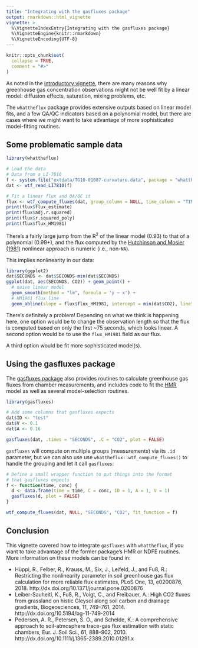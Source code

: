 ```yaml
---
title: "Integrating with the gasfluxes package"
output: rmarkdown::html_vignette
vignette: >
  %\VignetteIndexEntry{Integrating with the gasfluxes package}
  %\VignetteEngine{knitr::rmarkdown}
  %\VignetteEncoding{UTF-8}
---
```


```r
knitr::opts_chunk$set(
  collapse = TRUE,
  comment = "#>"
)
```

As noted in the [introductory vignette](intro-to-whattheflux.html), there are
many reasons why greenhouse gas concentration observations might not be
well fit by a linear model: diffusion effects, saturation, mixing problems, 
etc. 

The `whattheflux` package provides extensive outputs based on linear
model fits, and a few QA/QC indicators based on a polynomial model, but there
are cases where we might want to take advantage of more sophisticated
model-fitting routines.

## Some problematic sample data

```r
library(whattheflux)

# Load the data
# Data from a LI-7810
f <- system.file("extdata/TG10-01087-curvature.data", package = "whattheflux")
dat <- wtf_read_LI7810(f)

# Fit a linear flux and QA/QC it
flux <- wtf_compute_fluxes(dat, group_column = NULL, time_column = "TIMESTAMP", conc_column = "CO2")
print(flux$flux_estimate)
print(flux$adj.r.squared)
print(flux$r.squared_poly)
print(flux$flux_HM1981)
```

There's a fairly large jump from the R<sup>2</sup> of the linear
model (0.93) to that of a polynomial (0.99+), and the flux computed by the
[Hutchinson and Mosier (1981)](http://dx.doi.org/10.2136/sssaj1981.03615995004500020017x) nonlinear
approach is numeric (i.e., non-`NA`).

This implies nonlinearity in our data:

```r
library(ggplot2)
dat$SECONDS <- dat$SECONDS-min(dat$SECONDS)
ggplot(dat, aes(SECONDS, CO2)) + geom_point() + 
  # naive linear model
  geom_smooth(method = "lm", formula = 'y ~ x') +
  # HM1981 flux line 
  geom_abline(slope = flux$flux_HM1981, intercept = min(dat$CO2), linetype = 2)
```

There's definitely a problem! Depending on what we think is happening here,
one option would be to change the observation length so that the flux is
computed based on only the first ~75 seconds, which looks linear. A second
option would be to use the `flux_HM1981` field as our flux.

A third option would be fit more sophisticated model(s).

## Using the gasfluxes package

The [gasfluxes package](https://git-dmz.thuenen.de/fuss/gasfluxes) also 
provides routines to calculate greenhouse gas fluxes from chamber
measurements, and includes code to fit the 
[HMR](http://dx.doi.org/10.1111/j.1365-2389.2010.01291.x) model as well as 
several model-selection routines.

```r
library(gasfluxes)

# Add some columns that gasfluxes expects
dat$ID <- "test"
dat$V <- 0.1
dat$A <- 0.16

gasfluxes(dat, .times = "SECONDS", .C = "CO2", plot = FALSE)
```

`gasfluxes` will compute on multiple groups (measurements) via its `.id`
parameter, but we can also use use `whattheflux::wtf_compute_fluxes()` to
handle the grouping and let it call `gasfluxes`:

```r
# Define a small wrapper function to put things into the format
# that gasfluxes expects
f <- function(time, conc) {
  d <- data.frame(time = time, C = conc, ID = 1, A = 1, V = 1)
  gasfluxes(d, plot = FALSE)
}

wtf_compute_fluxes(dat, NULL, "SECONDS", "CO2", fit_function = f)
```

## Conclusion

This vignette covered how to integrate `gasfluxes` with `whattheflux`, if
you want to take advantage of the former package's HMR or NDFE routines.
More information on these models can be found in:

* Hüppi, R., Felber, R., Krauss, M., Six, J., Leifeld, J., and Fuß, R.: 
Restricting the nonlinearity parameter in soil greenhouse gas flux calculation 
for more reliable flux estimates, PLoS One, 13, e0200876, 2018.
http://dx.doi.org/10.1371/journal.pone.0200876
* Leiber-Sauheitl, K., Fuß, R., Voigt, C., and Freibauer, A.: 
High CO2 fluxes from grassland on histic Gleysol along soil carbon and 
drainage gradients, Biogeosciences, 11, 749–761, 2014.
http://dx.doi.org/10.5194/bg-11-749-2014
* Pedersen, A. R., Petersen, S. O., and Schelde, K.: A comprehensive approach
to soil-atmosphere trace-gas flux estimation with static chambers, 
Eur. J. Soil Sci., 61, 888–902, 2010.
http://dx.doi.org/10.1111/j.1365-2389.2010.01291.x
